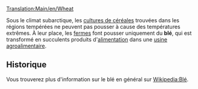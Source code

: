 [[Translation:Main/en/Wheat]]
{{fr/Cargaison|nom=Blé
|image=Grain.png
|produit=[[Main/fr/Ferme|Ferme]]
|accepté=[[Main/fr/Usine agroalimentaire|Usine agroalimentaire]]
}}

Sous le climat subarctique, les [[Main/fr/Céréales|cultures de céréales]] trouvées dans les régions tempérées ne peuvent pas pousser à cause des températures extrêmes. À leur place, les [[Main/fr/Ferme|fermes]] font pousser uniquement du '''blé''', qui est transformé en succulents produits d'[[Main/fr/Nourriture|alimentation]] dans une [[Main/fr/Usine agroalimentaire|usine agroalimentaire]].

==Historique==
Vous trouverez plus d'information sur le blé en général sur [http://www.wikipedia.org/wiki/fr:Blé Wikipedia:Blé].